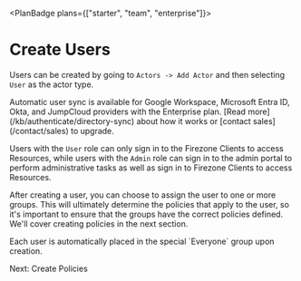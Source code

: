 
<PlanBadge plans={["starter", "team", "enterprise"]}>

# Create Users

</PlanBadge>

Users can be created by going to `Actors -> Add Actor` and then selecting `User`
as the actor type.

<Alert color="info">
  Automatic user sync is available for Google Workspace, Microsoft Entra ID,
  Okta, and JumpCloud providers with the Enterprise plan. [Read
  more](/kb/authenticate/directory-sync) about how it works or [contact
  sales](/contact/sales) to upgrade.
</Alert>

Users with the `User` role can only sign in to the Firezone Clients to access
Resources, while users with the `Admin` role can sign in to the admin portal to
perform administrative tasks as well as sign in to Firezone Clients to access
Resources.

After creating a user, you can choose to assign the user to one or more groups.
This will ultimately determine the policies that apply to the user, so it's
important to ensure that the groups have the correct policies defined. We'll
cover creating policies in the next section.

<Alert color="warning">
  Each user is automatically placed in the special `Everyone` group upon
  creation.
</Alert>

<NextStep href="/kb/deploy/policies">Next: Create Policies</NextStep>

<SupportOptions />
